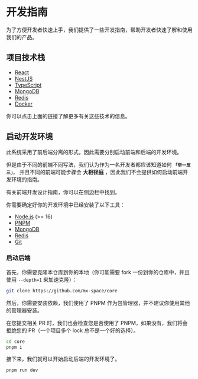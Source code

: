 
# 开发指南

为了方便开发者快速上手，我们提供了一些开发指南，帮助开发者快速了解和使用我们的产品。

## 项目技术栈

- [React](https://reactjs.org/)
- [NestJS](https://nestjs.com/)
- [TypeScript](https://www.typescriptlang.org/)
- [MongoDB](https://www.mongodb.com/)
- [Redis](https://redis.io/)
- [Docker](https://www.docker.com/)

你可以点击上面的链接了解更多有关这些技术的信息。

## 启动开发环境

此系统采用了前后端分离的形式，因此需要分别启动前端和后端的开发环境。

但是由于不同的前端不同写法，我们认为作为一名开发者都应该知道如何 **`「举一反三」`**， 并且不同的前端可能步骤会 **大相径庭** ，因此我们不会提供如何启动前端开发环境的指南。

<Callout type="info">
有关前端开发设计指南，你可以在侧边栏中找到。
</Callout>

你需要确定好你的开发环境中已经安装了以下工具：

- [Node.js](https://nodejs.org/en/) (>= 16)
- [PNPM](https://pnpm.js.org/)
- [MongoDB](https://www.mongodb.com/)
- [Redis](https://redis.io/)
- [Git](https://git-scm.com/)

### 启动后端

首先，你需要克隆本仓库到你的本地（你可能需要 fork 一份到你的仓库中，并且使用 `--depth=1` 来加速克隆）：

```bash
git clone https://github.com/mx-space/core
```

然后，你需要安装依赖，我们使用了 PNPM 作为包管理器，并不建议你使用其他的管理器安装。

<Callout type="warning">
在您提交相关 PR 时，我们也会检查您是否使用了 PNPM，如果没有，我们将会拒绝您的 PR（一个项目多个 lock 总不是一个好的选择）。
</Callout>

```bash
cd core
pnpm i
```

接下来，我们就可以开始启动后端的开发环境了。

```bash
pnpm run dev
```